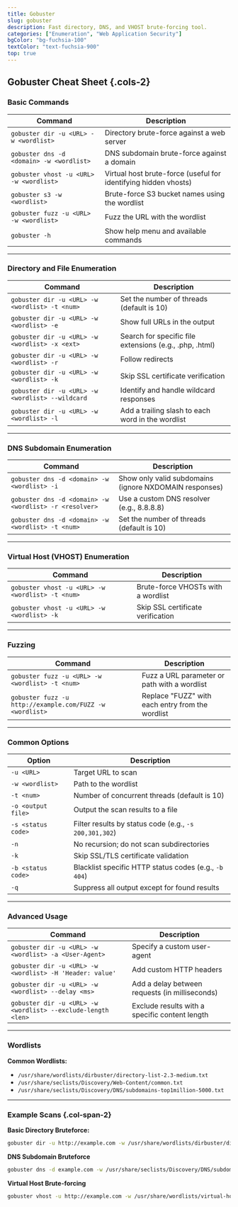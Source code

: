 ```yaml
---
title: Gobuster
slug: gobuster
description: Fast directory, DNS, and VHOST brute-forcing tool.
categories: ["Enumeration", "Web Application Security"]
bgColor: "bg-fuchsia-100"
textColor: "text-fuchsia-900"
top: true
---
```


## Gobuster Cheat Sheet {.cols-2}

### Basic Commands

| Command                                  | Description                                                     |
| ---------------------------------------- | --------------------------------------------------------------- |
| `gobuster dir -u <URL> -w <wordlist>`    | Directory brute-force against a web server                      |
| `gobuster dns -d <domain> -w <wordlist>` | DNS subdomain brute-force against a domain                      |
| `gobuster vhost -u <URL> -w <wordlist>`  | Virtual host brute-force (useful for identifying hidden vhosts) |
| `gobuster s3 -w <wordlist>`              | Brute-force S3 bucket names using the wordlist                  |
| `gobuster fuzz -u <URL> -w <wordlist>`   | Fuzz the URL with the wordlist                                  |
| `gobuster -h`                            | Show help menu and available commands                           |

---

### Directory and File Enumeration

| Command                                          | Description                                             |
| ------------------------------------------------ | ------------------------------------------------------- |
| `gobuster dir -u <URL> -w <wordlist> -t <num>`   | Set the number of threads (default is 10)               |
| `gobuster dir -u <URL> -w <wordlist> -e`         | Show full URLs in the output                            |
| `gobuster dir -u <URL> -w <wordlist> -x <ext>`   | Search for specific file extensions (e.g., .php, .html) |
| `gobuster dir -u <URL> -w <wordlist> -r`         | Follow redirects                                        |
| `gobuster dir -u <URL> -w <wordlist> -k`         | Skip SSL certificate verification                       |
| `gobuster dir -u <URL> -w <wordlist> --wildcard` | Identify and handle wildcard responses                  |
| `gobuster dir -u <URL> -w <wordlist> -l`         | Add a trailing slash to each word in the wordlist       |

---

### DNS Subdomain Enumeration

| Command                                                | Description                                            |
| ------------------------------------------------------ | ------------------------------------------------------ |
| `gobuster dns -d <domain> -w <wordlist> -i`            | Show only valid subdomains (ignore NXDOMAIN responses) |
| `gobuster dns -d <domain> -w <wordlist> -r <resolver>` | Use a custom DNS resolver (e.g., 8.8.8.8)              |
| `gobuster dns -d <domain> -w <wordlist> -t <num>`      | Set the number of threads (default is 10)              |

---

### Virtual Host (VHOST) Enumeration

| Command                                          | Description                        |
| ------------------------------------------------ | ---------------------------------- |
| `gobuster vhost -u <URL> -w <wordlist> -t <num>` | Brute-force VHOSTs with a wordlist |
| `gobuster vhost -u <URL> -w <wordlist> -k`       | Skip SSL certificate verification  |

---

### Fuzzing

| Command                                                  | Description                                      |
| -------------------------------------------------------- | ------------------------------------------------ |
| `gobuster fuzz -u <URL> -w <wordlist> -t <num>`          | Fuzz a URL parameter or path with a wordlist     |
| `gobuster fuzz -u http://example.com/FUZZ -w <wordlist>` | Replace "FUZZ" with each entry from the wordlist |

---

### Common Options

| Option             | Description                                            |
| ------------------ | ------------------------------------------------------ |
| `-u <URL>`         | Target URL to scan                                     |
| `-w <wordlist>`    | Path to the wordlist                                   |
| `-t <num>`         | Number of concurrent threads (default is 10)           |
| `-o <output file>` | Output the scan results to a file                      |
| `-s <status code>` | Filter results by status code (e.g., `-s 200,301,302`) |
| `-n`               | No recursion; do not scan subdirectories               |
| `-k`               | Skip SSL/TLS certificate validation                    |
| `-b <status code>` | Blacklist specific HTTP status codes (e.g., `-b 404`)  |
| `-q`               | Suppress all output except for found results           |

---

### Advanced Usage

| Command                                                      | Description                                    |
| ------------------------------------------------------------ | ---------------------------------------------- |
| `gobuster dir -u <URL> -w <wordlist> -a <User-Agent>`        | Specify a custom user-agent                    |
| `gobuster dir -u <URL> -w <wordlist> -H 'Header: value'`     | Add custom HTTP headers                        |
| `gobuster dir -u <URL> -w <wordlist> --delay <ms>`           | Add a delay between requests (in milliseconds) |
| `gobuster dir -u <URL> -w <wordlist> --exclude-length <len>` | Exclude results with a specific content length |

---

### Wordlists

**Common Wordlists:**

- `/usr/share/wordlists/dirbuster/directory-list-2.3-medium.txt`
- `/usr/share/seclists/Discovery/Web-Content/common.txt`
- `/usr/share/seclists/Discovery/DNS/subdomains-top1million-5000.txt`

---

### Example Scans {.col-span-2}

**Basic Directory Bruteforce:**

```bash
gobuster dir -u http://example.com -w /usr/share/wordlists/dirbuster/directory-list-2.3-medium.txt
```

**DNS Subdomain Bruteforce**

```bash
gobuster dns -d example.com -w /usr/share/seclists/Discovery/DNS/subdomains-top1million-5000.txt
```

**Virtual Host Brute-forcing**

```bash
gobuster vhost -u http://example.com -w /usr/share/wordlists/virtual-hosts.txt
```
